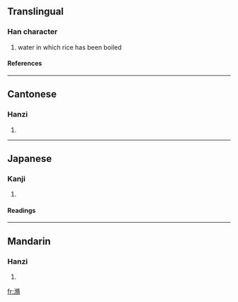 ==Translingual==
===Han character===
{{Han char|rn=85|rad=水|as=11|sn=14|four=3712<sub>7</sub>|canj=水人中月 (EOLB)}}
# water in which rice has been boiled
====References====
{{Han ref|kx=0643.250|dkj=18071|dj=1051.040|hdz=31725.020|uh=6EEB|ud=28395|bh=E2AA|bd=58026}}

----
==Cantonese==
===Hanzi===
{{yue-hanzi|jyut=|y=sau2}}
# {{defn|Cantonese}}

----
==Japanese==
===Kanji===
{{ja-kanji|grade=|rs=水11}}
# {{defn|Japanese}} 
====Readings====
{{ja-readings|on=[[しゅう]] (shū), [[しゅ]] (shu)|kun=[[とぎしる]] (togishiru)}}

----
==Mandarin==
===Hanzi===
{{cmn-hanzi|pin=[[sǒu]] (sou3)|wg=sou<sup>3</sup>}}
# {{defn|Mandarin}}

[[fr:滫]]